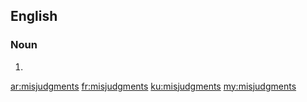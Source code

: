 ==English==

===Noun===
{{head|en|plural}}

# {{plural of|misjudgment|lang=en|nocat=1}}

[[ar:misjudgments]]
[[fr:misjudgments]]
[[ku:misjudgments]]
[[my:misjudgments]]